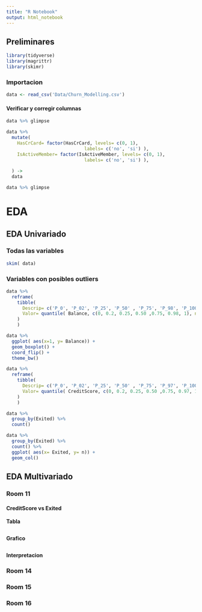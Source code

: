 ```yaml
---
title: "R Notebook"
output: html_notebook
---
```



## Preliminares

```r
library(tidyverse)
library(magrittr)
library(skimr)
```

### Importacion

```r
data <- read_csv('Data/Churn_Modelling.csv')
```
#### Verificar y corregir columnas

```r
data %>% glimpse
```

```r
data %>% 
  mutate(
    HasCrCard= factor(HasCrCard, levels= c(0, 1), 
                             labels= c('no', 'si') ),
    IsActiveMember= factor(IsActiveMember, levels= c(0, 1), 
                             labels= c('no', 'si') ),
    
  ) ->
  data
```

```r
data %>% glimpse
```


# EDA

## EDA Univariado


### Todas las variables
```r
skim( data)
```



### Variables con posibles outliers

```r
data %>% 
  reframe( 
    tibble(
      Descrip= c('P_0', 'P_02', 'P_25', 'P_50' , 'P_75', 'P_98', 'P_100') ,
      Valor= quantile( Balance, c(0, 0.2, 0.25, 0.50 ,0.75, 0.98, 1), na.rm= T)
    )
    )
```
```r
data %>% 
  ggplot( aes(x=1, y= Balance)) +
  geom_boxplot() + 
  coord_flip() +
  theme_bw()
```

```r
data %>% 
  reframe( 
    tibble(
      Descrip= c('P_0', 'P_02', 'P_25', 'P_50' , 'P_75', 'P_97', 'P_100') ,
      Valor= quantile( CreditScore, c(0, 0.2, 0.25, 0.50 ,0.75, 0.97, 1), na.rm= T)
    )
    )
```

```r
data %>% 
  group_by(Exited) %>% 
  count()
```

```r
data %>% 
  group_by(Exited) %>% 
  count() %>% 
  ggplot( aes(x= Exited, y= n)) +
  geom_col()
```


## EDA Multivariado

### Room 11

#### CreditScore vs Exited

**Tabla**
```r

```

**Grafico**
```r

```

**Interpretacion**





### Room 14






### Room 15






### Room 16



